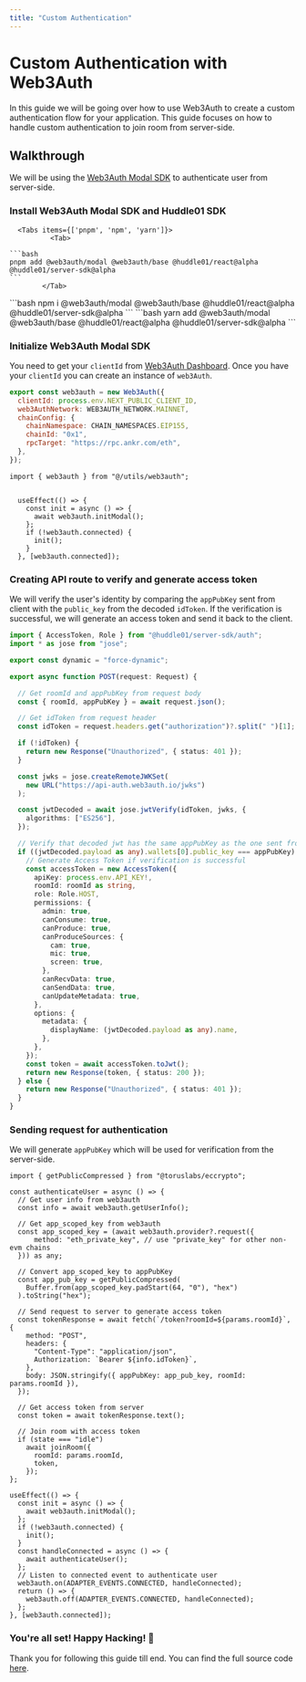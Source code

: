 ```yaml
---
title: "Custom Authentication"
---
```



# Custom Authentication with Web3Auth

In this guide we will be going over how to use Web3Auth to create a custom authentication flow for your application. 
This guide focuses on how to handle custom authentication to join room from server-side. 

## Walkthrough 

We will be using the [Web3Auth Modal SDK](https://web3auth.io/docs/sdk/pnp/web/modal/) to authenticate user from server-side.

<Steps>

### Install Web3Auth Modal SDK and Huddle01 SDK

      <Tabs items={['pnpm', 'npm', 'yarn']}>
              <Tab>
                                                                                                                    ```bash 
    pnpm add @web3auth/modal @web3auth/base @huddle01/react@alpha @huddle01/server-sdk@alpha
    ```
            </Tab>
  <Tab>
                      ```bash 
    npm i @web3auth/modal @web3auth/base @huddle01/react@alpha @huddle01/server-sdk@alpha
    ```
            </Tab>
  <Tab>
                      ```bash 
    yarn add @web3auth/modal @web3auth/base @huddle01/react@alpha @huddle01/server-sdk@alpha
    ```
            </Tab>
              </Tabs>

### Initialize Web3Auth Modal SDK

You need to get your `clientId` from [Web3Auth Dashboard](https://web3auth.io/dashboard).
Once you have your `clientId` you can create an instance of `web3Auth`.  

```js filename="utils/web3auth.ts"
export const web3auth = new Web3Auth({
  clientId: process.env.NEXT_PUBLIC_CLIENT_ID,
  web3AuthNetwork: WEB3AUTH_NETWORK.MAINNET,
  chainConfig: {
    chainNamespace: CHAIN_NAMESPACES.EIP155,
    chainId: "0x1",
    rpcTarget: "https://rpc.ankr.com/eth",
  },
});
```

```tsx filename="[roomId]/page.tsx"
import { web3auth } from "@/utils/web3auth";


  useEffect(() => {
    const init = async () => {
      await web3auth.initModal();
    };
    if (!web3auth.connected) {
      init();
    }
  }, [web3auth.connected]);
```

### Creating API route to verify and generate access token

We will verify the user's identity by comparing the `appPubKey` sent from client with the `public_key` from the decoded `idToken`.
If the verification is successful, we will generate an access token and send it back to the client.

```ts filename="app/token/route.ts"
import { AccessToken, Role } from "@huddle01/server-sdk/auth";
import * as jose from "jose";

export const dynamic = "force-dynamic";

export async function POST(request: Request) {

  // Get roomId and appPubKey from request body
  const { roomId, appPubKey } = await request.json();

  // Get idToken from request header
  const idToken = request.headers.get("authorization")?.split(" ")[1];

  if (!idToken) {
    return new Response("Unauthorized", { status: 401 });
  }

  const jwks = jose.createRemoteJWKSet(
    new URL("https://api-auth.web3auth.io/jwks")
  );

  const jwtDecoded = await jose.jwtVerify(idToken, jwks, {
    algorithms: ["ES256"],
  });

  // Verify that decoded jwt has the same appPubKey as the one sent from client
  if ((jwtDecoded.payload as any).wallets[0].public_key === appPubKey) {
    // Generate Access Token if verification is successful
    const accessToken = new AccessToken({
      apiKey: process.env.API_KEY!,
      roomId: roomId as string,
      role: Role.HOST,
      permissions: {
        admin: true,
        canConsume: true,
        canProduce: true,
        canProduceSources: {
          cam: true,
          mic: true,
          screen: true,
        },
        canRecvData: true,
        canSendData: true,
        canUpdateMetadata: true,
      },
      options: {
        metadata: {
          displayName: (jwtDecoded.payload as any).name,
        },
      },
    });
    const token = await accessToken.toJwt();
    return new Response(token, { status: 200 });
  } else {
    return new Response("Unauthorized", { status: 401 });
  }
}
```

### Sending request for authentication

We will generate `appPubKey` which will be used for verification from the server-side.

```tsx filename="app/[roomId]/page.tsx"
import { getPublicCompressed } from "@toruslabs/eccrypto";

const authenticateUser = async () => {
  // Get user info from web3auth
  const info = await web3auth.getUserInfo();

  // Get app_scoped_key from web3auth
  const app_scoped_key = (await web3auth.provider?.request({
      method: "eth_private_key", // use "private_key" for other non-evm chains
  })) as any;

  // Convert app_scoped_key to appPubKey
  const app_pub_key = getPublicCompressed(
    Buffer.from(app_scoped_key.padStart(64, "0"), "hex")
  ).toString("hex");

  // Send request to server to generate access token
  const tokenResponse = await fetch(`/token?roomId=${params.roomId}`, {
    method: "POST",
    headers: {
      "Content-Type": "application/json",
      Authorization: `Bearer ${info.idToken}`,
    },
    body: JSON.stringify({ appPubKey: app_pub_key, roomId: params.roomId }),
  });

  // Get access token from server
  const token = await tokenResponse.text();

  // Join room with access token
  if (state === "idle")
    await joinRoom({
      roomId: params.roomId,
      token,
    });
};

useEffect(() => {
  const init = async () => {
    await web3auth.initModal();
  };
  if (!web3auth.connected) {
    init();
  }
  const handleConnected = async () => {
    await authenticateUser();
  };
  // Listen to connected event to authenticate user
  web3auth.on(ADAPTER_EVENTS.CONNECTED, handleConnected);
  return () => {
    web3auth.off(ADAPTER_EVENTS.CONNECTED, handleConnected);
  };
}, [web3auth.connected]);
```

### You're all set! Happy Hacking! 🎉

Thank you for following this guide till end. 
You can find the full source code [here](https://github.com/Huddle01/web3auth-example-app). 

</Steps>
